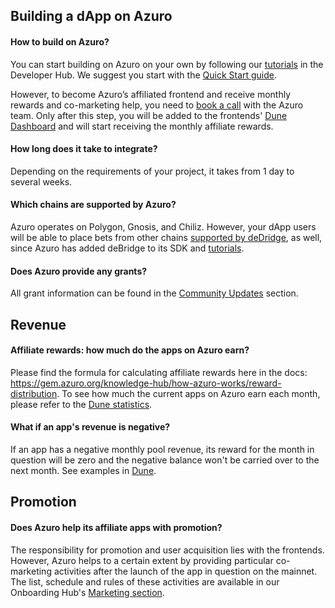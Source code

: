 
## Building a dApp on Azuro

#### How to build on Azuro?

You can start building on Azuro on your own by following our [tutorials](https://gem.azuro.org/hub/apps/guides/tutorial) in the Developer Hub. We suggest you start with the [Quick Start guide](https://gem.azuro.org/hub/apps/get-started).

However, to become Azuro’s affiliated frontend and receive monthly rewards and co-marketing help, you need to [book a call](https://calendly.com/azuro_team/30min) with the Azuro team. Only after this step, you will be added to the frontends' [Dune Dashboard](https://dune.com/azuro/frontends) and will start receiving the monthly affiliate rewards.

#### How long does it take to integrate?

Depending on the requirements of your project, it takes from 1 day to several weeks.

#### Which chains are supported by Azuro?

Azuro operates on Polygon, Gnosis, and Chiliz. However, your dApp users will be able to place bets from other chains [supported by deDridge](https://docs.dln.trade/the-core-protocol/fees-and-supported-chains), as well, since Azuro has added deBridge to its SDK and [tutorials](https://gem.azuro.org/hub/apps/guides/debridge).

#### Does Azuro provide any grants?

All grant information can be found in the [Community Updates](/community/chiliz-grant.mdx) section.

## Revenue

#### Affiliate rewards: how much do the apps on Azuro earn?

Please find the formula for calculating affiliate rewards here in the docs: https://gem.azuro.org/knowledge-hub/how-azuro-works/reward-distribution.
To see how much the current apps on Azuro earn each month, please refer to the [Dune statistics](https://dune.com/azuro/frontends).

#### What if an app's revenue is negative?

If an app has a negative monthly pool revenue, its reward for the month in question will be zero and the negative balance won't be carried over to the next month. See examples in [Dune](https://dune.com/queries/3401984/5709544).

## Promotion

#### Does Azuro help its affiliate apps with promotion?

The responsibility for promotion and user acquisition lies with the frontends. However, Azuro helps to a certain extent by providing particular co-marketing activities after the launch of the app in question on the mainnet. The list, schedule and rules of these activities are available in our Onboarding Hub's [Marketing section](https://azuro-protocol.notion.site/91b821c6082141808585807b0a0dd2ea?v=03c9a83931574f33ad37ff1202690937).

